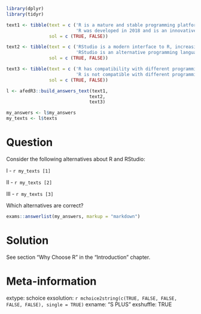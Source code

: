 ```r
library(dplyr)
library(tidyr)

text1 <- tibble(text = c ('R is a mature and stable programming platform;',
                          'R was developed in 2018 and is an innovative and unstable project;'),
                sol = c (TRUE, FALSE))

text2 <- tibble(text = c ('RStudio is a modern interface to R, increasing productivity;',
                          'RStudio is an alternative programming language to R;'),
                sol = c (TRUE, FALSE))

text3 <- tibble(text = c ('R has compatibility with different programming languages;',
                          'R is not compatible with different programming languages;'),
                sol = c (TRUE, FALSE))

l <- afedR3::build_answers_text(text1,
                               text2,
                               text3)

my_answers <- l$my_answers
my_texts <- l$texts
```

Question
========

Consider the following alternatives about R and RStudio:

I - `r my_texts [1]`

II - `r my_texts [2]`

III - `r my_texts [3]`

Which alternatives are correct?

```r
exams::answerlist(my_answers, markup = "markdown")
```

Solution
================

See section "Why Choose R" in the "Introduction" chapter.

Meta-information
================
extype: schoice
exsolution: `r mchoice2string(c(TRUE, FALSE, FALSE, FALSE, FALSE), single = TRUE)`
exname: "S PLUS"
exshuffle: TRUE

